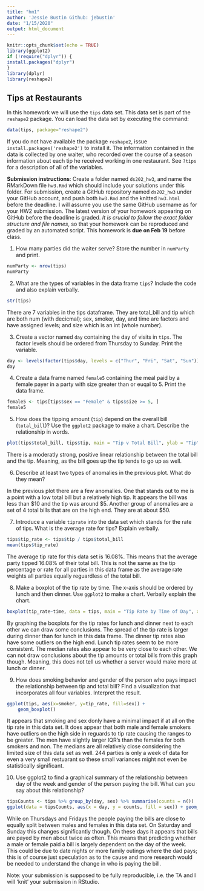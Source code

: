 ```yaml
---
title: "hm1"
author: 'Jessie Bustin Github: jebustin'
date: "1/15/2020"
output: html_document
---
```


```r
knitr::opts_chunk$set(echo = TRUE)
library(ggplot2)
if (!require("dplyr")) {
install.packages("dplyr")
}
library(dplyr)
library(reshape2)
```

## Tips at Restaurants

In this homework we will use the `tips` data set. This data set is part of the `reshape2` package. You can load the data set by executing the command:
```r
data(tips, package="reshape2")
```
If you do not have available the package `reshape2`, issue `install.packages('reshape2')` to install it. The information contained in the data is collected by one waiter, who recorded over the course of a season information about each tip he received working in one restaurant. See `?tips` for a description of all of the variables. 

**Submission instructions**: Create a folder named `ds202_hw3`, and name the RMarkDown file `hw3.Rmd`  which should include your solutions under this folder. For submission, create a GitHub repository named `ds202_hw3` under your GitHub account, and push both `hw3.Rmd` and the knitted `hw3.html` before the deadline. I will assume you use the same GitHub username as for your HW2 submission. The latest version of your homework appearing on GitHub before the deadline is graded. *It is crucial to follow the exact folder structure and file names*, so that your homework can be reproduced and graded by an automated script. This homework is **due on Feb 19** before class.

1.  How many parties did the waiter serve? Store the number in `numParty` and print. 
```r
numParty <- nrow(tips)
numParty
```
2. What are the types of variables in the data frame `tips`? Include the code and also explain verbally.
```r
str(tips)
```

There are 7 variables in the tips dataframe.  They are total_bill and tip which are both num (with decicmal); sex, smoker, day, and time are factors and have assigned levels; and size which is an int (whole number).

3. Create a vector named `day` containing the day of visits in `tips`. The factor levels should be ordered from Thursday to Sunday. Print the variable.
```r
day <- levels(factor(tips$day, levels = c("Thur", "Fri", "Sat", "Sun")))
day
```

4. Create a data frame named `female5` containing the meal paid by a female payer in a party with size greater than or euqal to 5. Print the data frame.
```r
female5 <- tips[tips$sex == "Female" & tips$size >= 5, ]
female5
```
5. How does the tipping amount (`tip`) depend on the overall bill (`total_bill`)? Use the `ggplot2` package to make a chart. Describe the relationship in words.  
```r
plot(tips$total_bill, tips$tip, main = "Tip v Total Bill", ylab = "Tip", xlab = "Total Bill")
```

There is a moderatly strong, positive linear relationship between the total bill and the tip.  Meaning, as the bill goes up the tip tends to go up as well.

6. Describe at least two types of anomalies in the previous plot. What do they mean?

In the previous plot there are a few anomalies.  One that stands out to me is a point with a low total bill but a relatively high tip.  It appears the bill was less than $10 and the tip was around $5.  Another group of anomalies are a set of 4 total bills that are on the high end.  They are at about $50.

7. Introduce a variable `tiprate` into the data set which stands for the rate of tips. What is the average rate for tips? Explain verbally. 
```r
tips$tip_rate <- tips$tip / tips$total_bill
mean(tips$tip_rate)
```

The average tip rate for this data set is 16.08%.  This means that the average party tipped 16.08% of their total bill.  This is not the same as the tip percentage or rate for all parties in this data frame as the average rate weights all parties equally reguardless of the total bill.

8. Make a boxplot of the tip rate by time. The x-axis should be ordered by lunch and then dinner. Use `ggplot2` to make a chart. Verbally explain the chart.
```r
boxplot(tip_rate~time, data = tips, main = "Tip Rate by Time of Day", xlab = "Time of Day", ylab = "Tip Rate")
```

By graphing the boxplots for the tip rates for lunch and dinner next to each other we can draw some conclusions.  The spread of the tip rate is larger during dinner than for lunch in this data frame.  The dinner tip rates also have some outliers on the high end.  Lunch tip rates seem to be more consistent.  The median rates also appear to be very close to each other.  We can not draw conclusions about the tip amounts or total bills from this graph though.  Meaning, this does not tell us whether a server would make more at lunch or dinner.

9. How does smoking behavior and gender of the person who pays impact the relationship between tip and total bill? Find a visualization that incorporates all four variables. Interpret the result.
```r
ggplot(tips, aes(x=smoker, y=tip_rate, fill=sex)) + 
    geom_boxplot()
```

It appears that smoking and sex donly have a minimal impact if at all on the tip rate in this data set.  It does appear that both male and female smokers have outliers on the high side in reguards to tip rate causing the ranges to be greater.  The men have slightly larger IQR's than the females for both smokers and non.  The medians are all relatively close considering the limited size of this data set as well.  244 parties is only a week of data for even a very small restuarant so these small variances might not even be statistically significant.

10. Use ggplot2 to find a graphical summary of the relationship between day of the week and gender of the person paying the bill. What can you say about this relationship?
```r
tipsCounts <- tips %>% group_by(day, sex) %>% summarise(counts = n()) 
ggplot(data = tipsCounts, aes(x = day, y = counts, fill = sex)) + geom_bar(stat = "identity", position = position_dodge())
```

While on Thursdays and Fridays the people paying the bills are close to equally split between males and females in this data set.  On Saturday and Sunday this changes significantly though.  On these days it appears that bills are payed by men about twice as often.  This means that predicting whether a male or female paid a bill is largely dependent on the day of the week.  This could be due to date nights or more family outings where the dad pays; this is of course just speculation as to the cause and more research would be needed to understand the change in who is paying the bill.

Note: your submission is supposed to be fully reproducible, i.e. the TA and I will 'knit' your submission in RStudio. 

